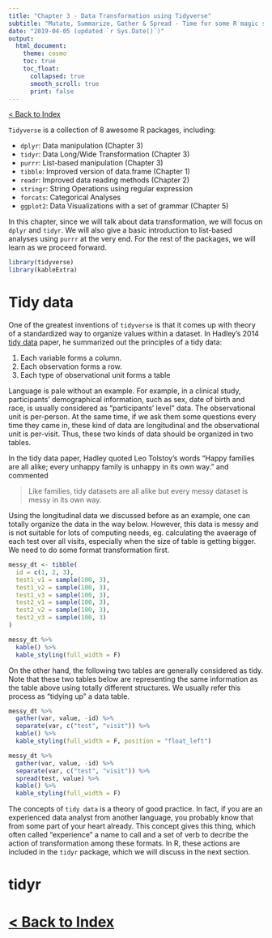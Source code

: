 ```yaml
---
title: "Chapter 3 - Data Transformation using Tidyverse"
subtitle: "Mutate, Summarize, Gather & Spread - Time for some R magic spells"
date: "2019-04-05 (updated `r Sys.Date()`)"
output: 
  html_document:
    theme: cosmo
    toc: true
    toc_float:
      collapsed: true
      smooth_scroll: true
      print: false
---
```


[< Back to Index](/)

`Tidyverse` is a collection of 8 awesome R packages, including:

- `dplyr`: Data manipulation (Chapter 3)
- `tidyr`: Data Long/Wide Transformation (Chapter 3)
- `purrr`: List-based manipulation (Chapter 3)
- `tibble`: Improved version of data.frame (Chapter 1)
- `readr`: Improved data reading methods (Chapter 2)
- `stringr`: String Operations using regular expression
- `forcats`: Categorical Analyses
- `ggplot2`: Data Visualizations with a set of grammar (Chapter 5)

In this chapter, since we will talk about data transformation, we will focus on `dplyr` and `tidyr`. We will also give a basic introduction to list-based analyses using `purrr` at the very end. For the rest of the packages, we will learn as we proceed forward. 

```r
library(tidyverse)
library(kableExtra)
```

# Tidy data
One of the greatest inventions of `tidyverse` is that it comes up with theory of a standardized way to organize values within a dataset. In Hadley's 2014 [tidy data](https://www.jstatsoft.org/article/view/v059i10/v59i10.pdf) paper, he summarized out the principles of a tidy data:

1. Each variable forms a column.
2. Each observation forms a row.
3. Each type of observational unit forms a table

Language is pale without an example. For example, in a clinical study, participants' demographical information, such as sex, date of birth and race, is usually considered as "participants' level" data. The observational unit is per-person. At the same time, if we ask them some questions every time they came in, these kind of data are longitudinal and the observational unit is per-visit. Thus, these two kinds of data should be organized in two tables. 

In the tidy data paper, Hadley quoted Leo Tolstoy's words "Happy families are all alike; every unhappy family is unhappy in its own way." and commented

> Like families, tidy datasets are all alike but every messy dataset is messy in its own way.

Using the longitudinal data we discussed before as an example, one can totally organize the data in the way below. However, this data is messy and is not suitable for lots of computing needs, eg. calculating the avaerage of each test over all visits, especially when the size of table is getting bigger. We need to do some format transformation first. 

```r
messy_dt <- tibble(
  id = c(1, 2, 3),
  test1_v1 = sample(100, 3),
  test1_v2 = sample(100, 3),
  test1_v3 = sample(100, 3),
  test2_v1 = sample(100, 3),
  test2_v2 = sample(100, 3),
  test2_v3 = sample(100, 3)
) 

messy_dt %>%
  kable() %>%
  kable_styling(full_width = F)
```

On the other hand, the following two tables are generally considered as tidy. Note that these two tables below are representing the same information as the table above using totally different structures. We usually refer this process as "tidying up" a data table. 

```r
messy_dt %>%
  gather(var, value, -id) %>%
  separate(var, c("test", "visit")) %>%
  kable() %>%
  kable_styling(full_width = F, position = "float_left")
```

```r
messy_dt %>%
  gather(var, value, -id) %>%
  separate(var, c("test", "visit")) %>%
  spread(test, value) %>%
  kable() %>%
  kable_styling(full_width = F)
```

The concepts of `tidy data` is a theory of good practice. In fact, if you are an experienced data analyst from another language, you probably know that from some part of your heart already. This concept gives this thing, which often called "experience" a name to call and a set of verb to decribe the action of transformation among these formats. In R, these actions are included in the `tidyr` package, which we will discuss in the next section. 



# tidyr



# [< Back to Index](/)
